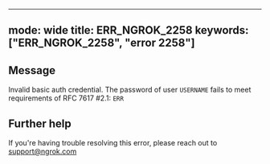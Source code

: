 
---
mode: wide
title: ERR_NGROK_2258
keywords: ["ERR_NGROK_2258", "error 2258"]
---

## Message
Invalid basic auth credential. The password of user `USERNAME` fails to meet requirements of RFC 7617 #2.1: `ERR`




## Further help
If you're having trouble resolving this error, please reach out to [support@ngrok.com](mailto:support@ngrok.com?subject=Help%20with%20ERR_NGROK_2258)

